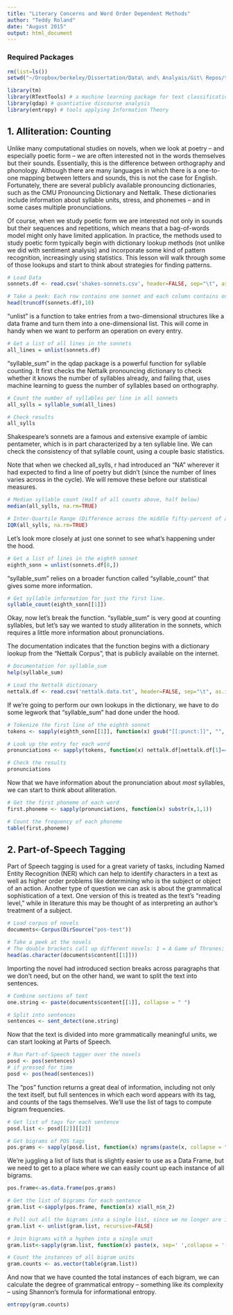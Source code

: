 ```yaml
---
title: "Literary Concerns and Word Order Dependent Methods"
author: "Teddy Roland"
date: "August 2015"
output: html_document
---
```


### Required Packages

```r
rm(list=ls())
setwd("~/Dropbox/berkeley/Dissertation/Data\ and\ Analyais/Git\ Repos/text-analysis-dhbsi")

library(tm)
library(RTextTools) # a machine learning package for text classification written in R
library(qdap) # quantiative discourse analysis
library(entropy) # tools applying Information Theory

```

## 1. Alliteration: Counting

Unlike many computational studies on novels, when we look at poetry -- and especially poetic form -- we are often interested not in the words themselves but their sounds. Essentially, this is the difference between orthography and phonology. Although there are many languages in which there is a one-to-one mapping between letters and sounds, this is not the case for English. Fortunately, there are several publicly available pronouncing dictionaries, such as the CMU Pronouncing Dictionary and Nettalk. These dictionaries include information about syllable units, stress, and phonemes -- and in some cases multiple pronunciations.

Of course, when we study poetic form we are interested not only in sounds but their sequences and repetitions, which means that a bag-of-words model might only have limited application. In practice, the methods used to study poetic form typically begin with dictionary lookup methods (not unlike we did with sentiment analysis) and incorporate some kind of pattern recognition, increasingly using statistics. This lesson will walk through some of those lookups and start to think about strategies for finding patterns.

```r
# Load Data
sonnets.df <- read.csv('shakes-sonnets.csv', header=FALSE, sep="\t", as.is=TRUE)

# Take a peek: Each row contains one sonnet and each column contains one line
head(truncdf(sonnets.df),10)
```

"unlist" is a function to take entries from a two-dimensional structures like a data frame and turn them into a one-dimensional list. This will come in handy when we want to perform an operation on every entry.

```r
# Get a list of all lines in the sonnets
all_lines = unlist(sonnets.df)
```

"syllable_sum" in the qdap package is a powerful function for syllable counting. It first checks the Nettalk pronouncing dictionary to check whether it knows the number of syllables already, and failing that, uses machine learning to guess the number of syllables based on orthography.

```r
# Count the number of syllables per line in all sonnets
all_sylls = syllable_sum(all_lines)

# Check results
all_sylls
```

Shakespeare's sonnets are a famous and extensive example of iambic pentameter, which is in part characterized by a ten syllable line. We can check the consistency of that syllable count, using a couple basic statistics.

Note that when we checked all_sylls, r had introduced an "NA" wherever it had expected to find a line of poetry but didn't (since the number of lines varies across in the cycle). We will remove these before our statistical measures.

```r
# Median syllable count (Half of all counts above, half below)
median(all_sylls, na.rm=TRUE)

# Inter-Quartile Range (Difference across the middle fifty-percent of all counts)
IQR(all_sylls, na.rm=TRUE)
```
Let's look more closely at just one sonnet to see what's happening under the hood.

```r
# Get a list of lines in the eighth sonnet
eighth_sonn = unlist(sonnets.df[8,])
```

"syllable_sum" relies on a broader function called "syllable_count" that gives some more information.

```r
# Get syllable information for just the first line.
syllable_count(eighth_sonn[[1]])
```

Okay, now let's break the function. "syllable_sum" is very good at counting syllables, but let's say we wanted to study alliteration in the sonnets, which requires a little more information about pronunciations.

The documentation indicates that the function begins with a dictionary lookup from the "Nettalk Corpus", that is publicly available on the internet.

```r
# Documentation for syllable_sum
help(syllable_sum)

# Load the Nettalk dictionary
nettalk.df <- read.csv('nettalk.data.txt', header=FALSE, sep="\t", as.is=TRUE)
```

If we're going to perform our own lookups in the dictionary, we have to do some legwork that "syllable_sum" had done under the hood.

```r
# Tokenize the first line of the eighth sonnet
tokens <- sapply(eighth_sonn[[1]], function(x) gsub("[[:punct:]]", "", tolower(MC_tokenizer(x))) )

# Look up the entry for each word
pronunciations <- sapply(tokens, function(x) nettalk.df[nettalk.df[1]==as.vector(x)][2])

# Check the results
pronunciations
```

Now that we have information about the pronunciation about *most* syllables, we can start to think about alliteration.

```r
# Get the first phoneme of each word
first.phoneme <- sapply(pronunciations, function(x) substr(x,1,1))

# Count the frequency of each phoneme
table(first.phoneme)
```


## 2. Part-of-Speech Tagging

Part of Speech tagging is used for a great variety of tasks, including Named Entity Recognition (NER) which can help to identify characters in a text as well as higher order problems like determining who is the subject or object of an action. Another type of question we can ask is about the grammatical sophistication of a text. One version of this is treated as the text's "reading level," while in literature this may be thought of as interpreting an author's treatment of a subject.

```r
# Load corpus of novels
documents<-Corpus(DirSource("pos-test"))

# Take a peek at the novels
# The double brackets call up different novels: 1 = A Game of Thrones; 2 = Beloved
head(as.character(documents$content[[1]]))
```

Importing the novel had introduced section breaks across paragraphs that we don't need, but on the other hand, we want to split the text into sentences. 

```r
# Combine sections of text
one.string <- paste(documents$content[[1]], collapse = " ")

# Split into sentences
sentences <- sent_detect(one.string)
```

Now that the text is divided into more grammatically meaningful units, we can start looking at Parts of Speech.

```r
# Run Part-of-Speech tagger over the novels
posd <- pos(sentences)
# if pressed for time
posd <- pos(head(sentences))
```

The "pos" function returns a great deal of information, including not only the text itself, but full sentences in which each word appears with its tag, and counts of the tags themselves. We'll use the list of tags to compute bigram frequencies.

```r
# Get list of tags for each sentence
posd.list <- posd[[2]][[2]]

# Get bigrams of POS tags
pos.grams <- sapply(posd.list, function(x) ngrams(paste(x, collapse = " "), 2))
```

We're juggling a list of lists that is slightly easier to use as a Data Frame, but we need to get to a place where we can easily count up each instance of all bigrams.

```r
pos.frame<-as.data.frame(pos.grams)

# Get the list of bigrams for each sentence
gram.list <-sapply(pos.frame, function(x) x$all_n$n_2)

# Pull out all the bigrams into a single list, since we no longer are interested in sentence divisions
gram.list <- unlist(gram.list, recursive=FALSE)

# Join bigrams with a hyphen into a single unit
gram.list<-sapply(gram.list, function(x) paste(x, sep=' ',collapse = '-'))

# Count the instances of all bigram units
gram.counts <- as.vector(table(gram.list))
```

And now that we have counted the total instances of each bigram, we can calculate the degree of grammatical entropy -- something like its complexity -- using Shannon's formula for informational entropy.

```r
entropy(gram.counts)
```
